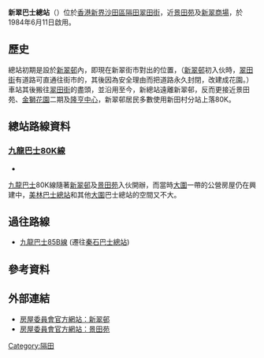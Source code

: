 {{Infobox HK Bus terminus
|name= 新翠巴士總站
|engname=Sun Chui Bus Terminus
|image=SanChuiBusTerminus2020.jpg
|area=新翠/顯徑/大圍鐵路站
|district=沙田區
|street=[[翠田街|翠田街]]
|opendate={{start date and age|1984|6|11}}
|terminate=[[九龍巴士80K線|九巴80K]]
|via=
|feeder=港鐵[[大圍站|大圍站]]（與本站有一定距離）
|nearbystreets=[[紅梅谷路|紅梅谷路]]
|nearbysights=[[新翠邨|新翠商場]]
|notes=
|alternative=
|bgcolor=green
|fontcolor=white
}}

'''新翠巴士總站'''（{{lang-en|Sun Chui Bus Terminus}}）位於[[香港|香港]][[新界|新界]][[沙田區|沙田區]][[隔田|隔田]][[翠田街|翠田街]]，近[[景田苑|景田苑]]及[[新翠邨|新翠商場]]，於1984年6月11日啟用。

==歷史==
總站初期是設於[[新翠邨|新翠邨]]內，即現在新翠街市對出的位置，（[[新翠邨|新翠邨]]初入伙時，[[翠田街|翠田街]]有道路可直通往街市的，其後因為安全理由而把道路永久封閉，改建成花園。）車站其後搬往[[翠田街|翠田街]]的盡頭，並沿用至今，新總站遠離新翠邨，反而更接近景田苑、[[金獅花園|金獅花園]]二期及[[隆亨中心|隆亨中心]]，新翠邨居民多數使用新田村分站上落80K。

==總站路線資料==
===[[九龍巴士80K線|九龍巴士80K線]]===
*{{HK Bus Route KLNT|80K|inline}}
[[九龍巴士|九龍巴士]]80K線隨著[[新翠邨|新翠邨]]及[[景田苑|景田苑]]入伙開辦，而當時[[大圍|大圍]]一帶的公營房屋仍在興建中，[[美林巴士總站|美林巴士總站]]和其他[[大圍|大圍]]巴士總站的空間又不大。

== 過往路線 ==
*[[九龍巴士85B線|九龍巴士85B線]] (遷往[[秦石巴士總站|秦石巴士總站]])

==參考資料==
{{reflist}}

==外部連結==
* [http://www.housingauthority.gov.hk/b5/interactivemap/estate/0,,3-347-7_5115,00.html 房屋委員會官方網站：新翠邨] {{Wayback|url=http://www.housingauthority.gov.hk/b5/interactivemap/estate/0,,3-347-7_5115,00.html |date=20110903192733 }}
* [http://www.housingauthority.gov.hk/b5/interactivemap/court/0,,3-0-7_5415,00.html 房屋委員會官方網站：景田苑] {{Wayback|url=http://www.housingauthority.gov.hk/b5/interactivemap/court/0,,3-0-7_5415,00.html |date=20100729110055 }}

{{香港沙田區巴士總站列表}}

[[Category:隔田|Category:隔田]]
{{HK-bus-stub}}